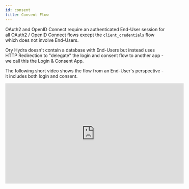 ```yaml
---
id: consent
title: Consent Flow
---
```



OAuth2 and OpenID Connect require an authenticated End-User session for all
OAuth2 / OpenID Connect flows except the `client_credentials` flow which does
not involve End-Users.

Ory Hydra doesn't contain a database with End-Users but instead uses HTTP
Redirection to "delegate" the login and consent flow to another app - we call
this the Login & Consent App.

The following short video shows the flow from an End-User's perspective - it
includes both login and consent.

<iframe
  width="560"
  height="315"
  src="https://www.youtube.com/embed/txUmfORzu8Y"
  frameBorder="0"
  allowFullScreen
/>

:::info

Please read [Login Flow](./login.mdx) first, as the Login Flow happens before
the consent flow.

:::

The following sequence diagram describes the different API calls and HTTP
Redirects when performing the OAuth2 flow:

<Mermaid
  chart={`sequenceDiagram
    OAuth2 Client->>Ory Hydra: Initiates OAuth2 Authorize Code or Implicit Flow
    Ory Hydra-->>Ory Hydra: No end user session available (not authenticated)
    Ory Hydra->>Login Endpoint: Redirects end user with login challenge
    Login Endpoint-->Ory Hydra: Fetches login info
    Login Endpoint-->>Login Endpoint: Authenticates user with credentials
    Login Endpoint-->Ory Hydra: Transmits login info and receives redirect url with login verifier
    Login Endpoint->>Ory Hydra: Redirects end user to redirect url with login verifier
    Ory Hydra-->>Ory Hydra: First time that client asks user for permissions
    Ory Hydra->>Consent Endpoint: Redirects end user with consent challenge
    Consent Endpoint-->Ory Hydra: Fetches consent info (which user, what app, what scopes)
    Consent Endpoint-->>Consent Endpoint: Asks for end user's permission to grant application access
    Consent Endpoint-->Ory Hydra: Transmits consent result and receives redirect url with consent verifier
    Consent Endpoint->>Ory Hydra: Redirects to redirect url with consent verifier
    Ory Hydra-->>Ory Hydra: Verifies grant
    Ory Hydra->>OAuth2 Client: Transmits authorization code/token`}
/>

## Redirection to the Consent Endpoint

Once the login challenge is accepted, Ory Hydra will ask the user for consent:

![OAuth 2.0 Asking for User Consent](../images/google-consent-playground.png)

The UI is fully under your control, because Ory Hydra redirects the End-User's
browser to the "Consent Endpoint" established in your config:

```yaml title="hydra serve all -c path/to/hydra/config.yml"
# Can also be set using the environment variable:
#   URLS_CONSENT=https://consent-app/consent
urls:
  consent: https://consent-app/consent
```

:::note

You can implement the Login and Consent endpoints in the same code base /
application. Check out our
[Login, Consent & Logout NodeJS Reference implementation](https://github.com/ory/hydra-login-consent-node)!

:::

Ory Hydra appends a `consent_challenge` query parameter to the url. The value is
a ID which should later be used by the Consent Endpoint to fetch important
information about the request.

```
https://consent-app/consent?consent_challenge=7bb518c4eec2454dbb289f5fdb4c0ee2
```

### Previous Consent

A consent has four distinctive attributes:

- The requested scope
  (`/oauth2/auth?...&...&scope=email+profile+offline_access`);
- The OAuth2 Client (`/oauth2/auth?client_id=abcd`);
- The End-User (this is the `subject` set in the [Login Flow](./login.mdx));
- Whether or not a previous consent exists, the previous consent has
  `remember: true`, and the scope granted by the user (did the user accept all
  of `email`, `profile`, `offline_access`?)

There are three possible states:

- The user has never before authorized ("consent") the OAuth2 Client before.
- The user has authorized ("consent") the OAuth2 Client before and chose to
  remember the "consent".
- The user has authorized ("consent") the OAuth2 Client before, and chose to
  remember the "consent", but the OAuth2 Client now also wants additional
  permissions ("has changed the token scope" in `/oauth2/auth?scope=...`).

Regardless of which of these three states we're in, the End-User's browser is
always redirected to the consent endpoint. What changes is the `skip` value, as
explained a bit later.

:::note

In certain scenarios (for example a special OAuth2 Client) you might not want to
show the consent screen at all. In those cases you can choose to skip showing
the UI and just accept the consent. Please keep in mind that OAuth2 is a
delegation protocol and that it makes most sense for third-party access. Not
showing the consent screen will break OpenID Connect Certification.

:::

## The Consent Endpoint

The Consent Endpoint (set by `urls.consent`) is an application written by you.
You can find an exemplary
[NodeJS reference implementation on our GitHub](https://github.com/ory/hydra-login-consent-node).

The Consent Endpoint uses the `consent_challenge` value in the URL to fetch
information about the consent request by making a HTTP GET request to:

```
http(s)://<HYDRA_ADMIN_URL>/oauth2/auth/requests/consent?consent_challenge=<challenge>
```

The response (see below in "Consent Challenge Response" tab) contains
information about the consent request. The body contains a `skip` value. If the
value is `false`, the user interface must be shown. If `skip` is true, you
shouldn't show the user interface but instead just accept or reject the consent
request! For more details about the implementation check the
["Implementing the Consent Endpoint" Guide](../guides/login.mdx).

<Tabs
  defaultValue="ui"
  values={[
    {label: 'UI', value: 'ui'},
    {label: 'curl', value: 'curl'},
    {label: 'Consent Challenge Response', value: 'json'},
  ]}>
<TabItem value="ui">

![Exemplary OAuth 2.0 Consent Screen](../images/consent-endpoint.png)

</TabItem>
<TabItem value="curl">

```sh
curl \
  "http://127.0.0.1:4445/oauth2/auth/requests/consent?consent_challenge=7bb518c4eec2454dbb289f5fdb4c0ee2"
```

Check the ["Implementing the Consent Endpoint" Guide](../guides/consent.mdx) for
examples using the Ory Hydra SDK in different languages.

</TabItem>
<TabItem value="json">

```json
{
  "challenge": "f633e49d56bc40e0a876ac8242eb9891",
  "requested_scope": ["openid", "offline"],
  "requested_access_token_audience": [],
  "skip": false,
  "subject": "foo@bar.com",
  "oidc_context": {
    "acr_values": [],
    "display": "",
    "id_token_hint_claims": {},
    "login_hint": "",
    "ui_locales": []
  },
  "client": {
    "client_id": "auth-code-client",
    "client_name": "",
    "redirect_uris": ["http://127.0.0.1:5555/callback"],
    "grant_types": ["authorization_code", "refresh_token"],
    "response_types": ["code", "id_token"],
    "scope": "openid offline",
    "audience": null,
    "owner": "",
    "policy_uri": "",
    "allowed_cors_origins": null,
    "tos_uri": "",
    "client_uri": "",
    "logo_uri": "",
    "contacts": null,
    "client_secret_expires_at": 0,
    "subject_type": "public",
    "token_endpoint_auth_method": "client_secret_basic",
    "userinfo_signed_response_alg": "none",
    "created_at": "2020-07-09T10:07:01Z",
    "updated_at": "2020-07-09T10:07:01Z"
  },
  "request_url": "http://127.0.0.1:4444/oauth2/auth?audience=&client_id=auth-code-client&max_age=0&nonce=shfxjszihgvbptswjbqsrdbg&prompt=&redirect_uri=http%3A%2F%2F127.0.0.1%3A5555%2Fcallback&response_type=code&scope=openid+offline&state=pmkekezifwwpgmzpckiqxzbt",
  "login_challenge": "de814daf9bbb4b788b505b3c2dd5ce20",
  "login_session_id": "c829da46-2041-400c-b72d-08324f878d0a",
  "acr": ""
}
```

</TabItem>
</Tabs>

The way you collect the consent information from the End-User is up to you. In
most cases, you will show an HTML form similar to:

```html
<form action="/consent" method="post">
  <input type="hidden" name="csrf_token" value="...." />
  <!-- Use CSRF tokens in your HTML forms! -->
  <input type="checkbox" name="scope" />
</form>
```

### Accepting the Consent Flow

To accept the Consent Challenge, make an HTTP PUT request with
`Content-Type: application/json` and a JSON payload (see
[Accept Consent Request HTTP API Reference](../reference/api.mdx#schemaacceptconsentrequest))

```json
{
  // The scope granted by the user.
  "grant_scope": ["openid", "offline_access"],

  // The following fields are optional

  // The Access Token Audience if needed. Typically equals the `requested_access_token_audience` field from
  // the consent challenge.
  "grant_access_token_audience": ["https://my-audience.com"],

  // Remember, if set to true, tells Ory Hydra to remember this consent authorization and reuse it if the same client
  // asks the same user for the same, or a subset of, scope.
  "remember": true,
  // RememberFor sets how long the consent authorization should be remembered for in seconds. If set to 0, the
  // authorization will be remembered indefinitely.
  "remember_for": 3600,

  // Set the data for this consent "session"
  "session": {
    "access_token": {
      "foo": "This field will be available when introspecting the Access Token"
    },
    "id_token": {
      "bar": "This field will be available as a claim in the ID Token"
    }
  }
}
```

With `curl` this might look like the following request:

```sh
curl --location --request PUT 'http://127.0.0.1:4445/oauth2/auth/requests/consent/accept?consent_challenge=7bb518c4eec2454dbb289f5fdb4c0ee2' \
--header 'Content-Type: application/json' \
--data-raw '{
  "grant_scope": ["openid", "offline_access"]
}'
```

The server responds with JSON

```json
{
  "redirect_to": "http://127.0.0.1:4445/oauth2/auth..."
}
```

which is the URL your application must the End-User's browser to.

Check the ["Implementing the Consent Endpoint" Guide](../guides/consent.mdx) for
examples using the Ory Hydra SDK in different languages.

### Rejecting the Consent Flow

To reject the Login Challenge, make a HTTP PUT request with
`Content-Type: application/json` and a JSON payload (see
[Reject Consent Request HTTP API Reference](../reference/api.mdx#schemarejectrequest))

```json
{
  // The error should follow the OAuth2 error format (for example `invalid_request`, `login_required`).
  "error": "user_banned",

  // Description of the error in a human readable format.
  "error_description": "You are banned!",

  // Hint to help resolve the error.
  "error_hint": "Contact the site administrator.",

  // Debug contains information to help resolve the problem as a developer. Usually not exposed
  // to the public but only in the server logs.
  "error_debug": "The user was marked banned in the database.",

  // Represents the HTTP status code of the error (for example 401 or 403)
  //
  // Defaults to 400
  "status_code": 403
}
```

With `curl` this might look like the following request:

```sh
curl --location --request PUT 'http://127.0.0.1:4445/oauth2/auth/requests/consent/reject?consent_challenge=7bb518c4eec2454dbb289f5fdb4c0ee2' \
--header 'Content-Type: application/json' \
--data-raw '{
  "error": "user_banned",
  "error_debug": "The user was marked banned in the database.",
  "error_description": "You are banned!",
  "error_hint": "Contact the site administrator.",
  "status_code": 403
}'
```

The server responds with JSON

```json
{
  "redirect_to": "http://127.0.0.1:4445/oauth2/auth..."
}
```

which is the URL your application must the End-User's browser to.

Check the ["Implementing the Login Endpoint" Guide](../guides/login.mdx) for
examples using the Ory Hydra SDK in different languages.

## Revoking Consent

You can revoke a user's consent either on a per application basis or for all
applications.

Revoking the consent will automatically revoke all related access and refresh
tokens.

:::warning

Don't use this endpoint to "invalidate" user sessions. Please revise your
approach to and usage of OAuth2 if you use access / refresh tokens as user
sessions (i.e. instead of browser cookies).

:::

Revoking all consent sessions of a user is as easy as sending `DELETE` to
`/oauth2/auth/sessions/consent?subject={subject}`.

Revoking the consent sessions of a user for a specific client is as easy as
sending `DELETE` to
`/oauth2/auth/sessions/consent?subject={subject}&client={client}`.
